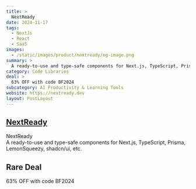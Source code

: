 ```yaml
---
title: >
  NextReady
date: 2024-11-17
tags:
  - NextJs
  - React
  - SaaS
images:
  - /static/images/product/nextready/og-image.png
summary: >
  A ready-to-use and type-safe components for Next.js, TypeScript, Prisma, LemonSqueezy, shadcn/ui, etc.
category: Code Libraries
deal: >
  63% OFF with code BF2024
subcategory: AI Productivity & Learning Tools
website: https://nextready.dev
layout: PostLayout
---
```


## [NextReady](https://nextready.dev)

NextReady <br/>
A ready-to-use and type-safe components for Next.js, TypeScript, Prisma, LemonSqueezy, shadcn/ui, etc.

## Rare Deal

63% OFF with code BF2024
